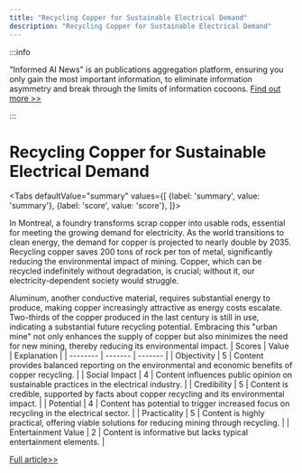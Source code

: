 ```yaml
---
title: "Recycling Copper for Sustainable Electrical Demand"
description: "Recycling Copper for Sustainable Electrical Demand"
---
```



:::info

"Informed AI News" is an publications aggregation platform, ensuring you only gain the most important information, to eliminate information asymmetry and break through the limits of information cocoons.  [Find out more >>](/docs/guides)

:::

# Recycling Copper for Sustainable Electrical Demand


<Tabs
	defaultValue="summary"
	values={[
	{label: 'summary', value: 'summary'},
	{label: 'score', value: 'score'},
]}>
<TabItem value="summary">


In Montreal, a foundry transforms scrap copper into usable rods, essential for meeting the growing demand for electricity. As the world transitions to clean energy, the demand for copper is projected to nearly double by 2035. Recycling copper saves 200 tons of rock per ton of metal, significantly reducing the environmental impact of mining. Copper, which can be recycled indefinitely without degradation, is crucial; without it, our electricity-dependent society would struggle.

Aluminum, another conductive material, requires substantial energy to produce, making copper increasingly attractive as energy costs escalate. Two-thirds of the copper produced in the last century is still in use, indicating a substantial future recycling potential. Embracing this "urban mine" not only enhances the supply of copper but also minimizes the need for new mining, thereby reducing its environmental impact.
</TabItem>
<TabItem value="score">
	| Scores     | Value   | Explanation |
	| -------- | ------- | ------- |
	| Objectivity  | 5    | Content provides balanced reporting on the environmental and economic benefits of copper recycling.    |
	| Social Impact | 4     | Content influences public opinion on sustainable practices in the electrical industry.    |
	| Credibility    | 5    | Content is credible, supported by facts about copper recycling and its environmental impact.    |
	| Potential    | 4    | Content has potential to trigger increased focus on recycling in the electrical sector.    |
	| Practicality    | 5    | Content is highly practical, offering viable solutions for reducing mining through recycling.    |
	| Entertainment Value    | 2    | Content is informative but lacks typical entertainment elements.    |
</TabItem>
</Tabs>

[Full article>>](https://apnews.com/article/copper-recycling-nexans-mining-electrification-wire-minerals-e61b4a11217528696fb66388ca8a1945)
